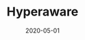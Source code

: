 ---
title: Hyperaware
category: Project
status: publish
date: 2020-05-01
slug: A DApp to automatically enforce tolls and policies based on a vehicle's physical location
website: https://hyperaware.io
twitter: https://twitter.com/ldnlabs
logo: /img/Hyperaware.png
featured_img: https://wp.gcap1.iotex.io/wp-content/uploads/2020/09/hyperaware-header.png
telegram:
---